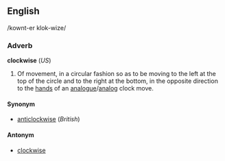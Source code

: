 <!---


NOTE - When editing this page, please make corresponding edits to the pagefor "anticlockwise".

-->


==English==
/kownt-er klok-wize/

===Adverb===
'''clockwise''' (''US'')
# Of movement, in a circular fashion so as to be moving to the left at the top of the circle and to the right at the bottom, in the opposite direction to the [[hand]]s of an [[analogue]]/[[analog]] clock move.

====Synonym====
*[[anticlockwise]] (''British'')

====Antonym====
*[[clockwise]]
